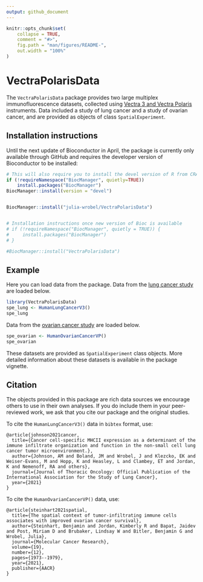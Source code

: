 ```yaml
---
output: github_document
---
```


<!-- README.md is generated from README.Rmd. Please edit that file -->

```r
knitr::opts_chunk$set(
    collapse = TRUE,
    comment = "#>",
    fig.path = "man/figures/README-",
    out.width = "100%"
)
```

# VectraPolarisData

<!-- badges: start -->
<!-- badges: end -->

The `VectraPolarisData` package provides two large multiplex immunofluorescence datasets, collected using [Vectra 3 and Vectra Polaris](https://www.akoyabio.com/phenoptics/mantra-vectra-instruments/) instruments. Data included a study of lung cancer and a study of ovarian cancer, and are provided as objects of class `SpatialExperiment`. 


## Installation instructions

Until the next update of Bioconductor in April, the package is currently only available through GitHub and requires the developer version of Bioconductor to be installed: 

```r
# This will also require you to install the devel version of R from CRAN
if (!requireNamespace("BiocManager", quietly=TRUE))
    install.packages("BiocManager")
BiocManager::install(version = "devel")


BiocManager::install("julia-wrobel/VectraPolarisData")


# Installation instructions once new version of Bioc is available
# if (!requireNamespace("BiocManager", quietly = TRUE)) {
#     install.packages("BiocManager")
# }

#BiocManager::install("VectraPolarisData")
```

## Example

Here you can load data from the package. Data from the [lung cancer study](https://www.jto.org/article/S1556-0864(21)02175-4/fulltext) are loaded below.

```r
library(VectraPolarisData)
spe_lung <- HumanLungCancerV3()
spe_lung
```


Data from the [ovarian cancer study](https://aacrjournals.org/mcr/article/19/12/1973/675069/The-Spatial-Context-of-Tumor-Infiltrating-Immune) are loaded below.

```r
spe_ovarian <- HumanOvarianCancerVP()
spe_ovarian
```



These datasets are provided as `SpatialExperiment` class objects. More detailed information about these datasets is available in the package vignette.

## Citation

The objects provided in this package are rich data sources we encourage others to use in their own analyses. If you do include them in your peer-reviewed work, we ask that you cite our package and the original studies. 

To cite the `HumanLungCancerV3()` data in `bibtex` format, use:

```{}
@article{johnson2021cancer,
  title={Cancer cell-specific MHCII expression as a determinant of the immune infiltrate organization and function in the non-small cell lung cancer tumor microenvironment.},
  author={Johnson, AM and Boland, JM and Wrobel, J and Klezcko, EK and Weiser-Evans, M and Hopp, K and Heasley, L and Clambey, ET and Jordan, K and Nemenoff, RA and others},
  journal={Journal of Thoracic Oncology: Official Publication of the International Association for the Study of Lung Cancer},
  year={2021}
}
```

To cite the `HumanOvarianCancerVP()` data, use:

```{}
@article{steinhart2021spatial,
  title={The spatial context of tumor-infiltrating immune cells associates with improved ovarian cancer survival},
  author={Steinhart, Benjamin and Jordan, Kimberly R and Bapat, Jaidev and Post, Miriam D and Brubaker, Lindsay W and Bitler, Benjamin G and Wrobel, Julia},
  journal={Molecular Cancer Research},
  volume={19},
  number={12},
  pages={1973--1979},
  year={2021},
  publisher={AACR}
}
```
